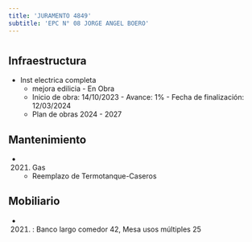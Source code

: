 ```yaml
---
title: 'JURAMENTO 4849'
subtitle: 'EPC N° 08 JORGE ANGEL BOERO'
---
```


#
## Infraestructura

* Inst electrica completa 
    + mejora edilicia - En Obra 
    + Inicio de obra: 14/10/2023 - Avance: 1% - Fecha de finalización: 12/03/2024 
    + Plan de obras 2024 - 2027 






## Mantenimiento

*  (2021) Gas 
    + Reemplazo de Termotanque-Caseros





## Mobiliario

*  (2021) : Banco largo comedor 42, Mesa usos múltiples 25 



